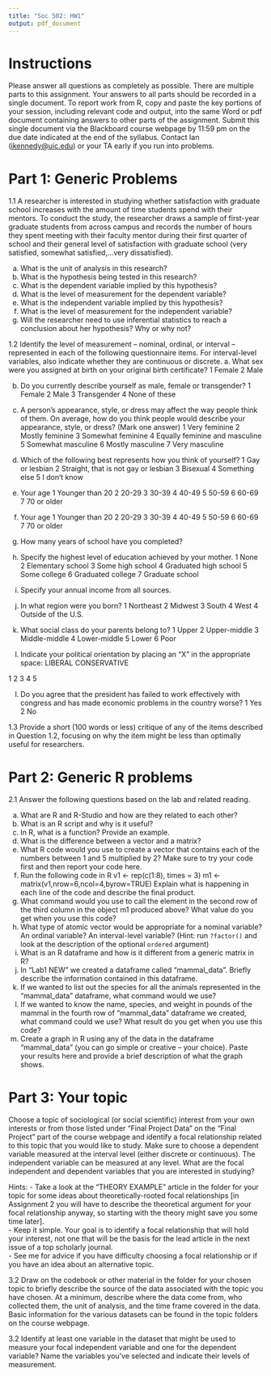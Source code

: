 ```yaml
---
title: "Soc 502: HW1"
output: pdf_document
---
```


# Instructions
Please answer all questions as completely as possible. There are multiple parts to this assignment. Your answers to all parts should be recorded in a single document. To report work from R, copy and paste the key portions of your session, including relevant code and output, into the same Word or pdf document containing answers to other parts of the assignment. Submit this single document via the Blackboard course webpage by 11:59 pm on the due date indicated at the end of the syllabus. Contact Ian ([ikennedy@uic.edu](ikennedy@uic.edu)) or your TA early if you run into problems. 

# Part 1: Generic Problems

1.1 A researcher is interested in studying whether satisfaction with graduate school increases with the amount of time students
spend with their mentors. To conduct the study, the researcher draws a sample of first-year graduate students from across
campus and records the number of hours they spent meeting with their faculty mentor during their first quarter of school
and their general level of satisfaction with graduate school (very satisfied, somewhat satisfied,...very dissatisfied).

a. What is the unit of analysis in this research?
b. What is the hypothesis being tested in this research?
c. What is the dependent variable implied by this hypothesis?
d. What is the level of measurement for the dependent variable?
e. What is the independent variable implied by this hypothesis?
f. What is the level of measurement for the independent variable?
g. Will the researcher need to use inferential statistics to reach a conclusion about her hypothesis? Why or why not?

1.2 Identify the level of measurement – nominal, ordinal, or interval – represented in each of the following questionnaire items.
For interval-level variables, also indicate whether they are continuous or discrete.
a. What sex were you assigned at birth on your original
birth certificate?
1 Female
2 Male

b. Do you currently describe yourself as male, female
or transgender?
1 Female
2 Male
3 Transgender
4 None of these

c. A person’s appearance, style, or dress may affect the
way people think of them. On average, how do you
think people would describe your appearance, style,
or dress? (Mark one answer)
1 Very feminine
2 Mostly feminine
3 Somewhat feminine
4 Equally feminine and masculine
5 Somewhat masculine
6 Mostly masculine
7 Very masculine

d. Which of the following best represents how you
think of yourself?
1 Gay or lesbian
2 Straight, that is not gay or lesbian
3 Bisexual
4 Something else
5 I don’t know

e. Your age
1 Younger than 20
2 20-29
3 30-39
4 40-49
5 50-59
6 60-69
7 70 or older

e. Your age
1 Younger than 20
2 20-29
3 30-39
4 40-49
5 50-59
6 60-69
7 70 or older
f. How many years of school have you completed?

g. Specify the highest level of education achieved by
your mother.
1 None
2 Elementary school
3 Some high school
4 Graduated high school
5 Some college
6 Graduated college
7 Graduate school
h. Specify your annual income from all sources.

i. In what region were you born?
1 Northeast
2 Midwest
3 South
4 West
4 Outside of the U.S.

j. What social class do your parents belong to?
1 Upper 
2 Upper-middle
3 Middle-middle 
4 Lower-middle
5 Lower 
6 Poor

k. Indicate your political orientation by placing an “X” in the appropriate space:
LIBERAL CONSERVATIVE

1 2 3 4 5

l. Do you agree that the president has failed to work effectively with congress and has made economic problems in the
country worse?
1 Yes
2 No

1.3 Provide a short (100 words or less) critique of any of the items described in Question 1.2, focusing on why the item might be
less than optimally useful for researchers.

# Part 2: Generic R problems
2.1 Answer the following questions based on the lab and related reading.  

a. What are R and R-Studio and how are they related to each other?
b. What is an R script and why is it useful?
c. In R, what is a function? Provide an example.
d. What is the difference between a vector and a matrix?
e. What R code would you use to create a vector that contains each of the numbers between 1 and 5 multiplied by 2? Make
sure to try your code first and then report your code here.
f. Run the following code in R
v1 <- rep(c(1:8), times = 3)
m1 <- matrix(v1,nrow=6,ncol=4,byrow=TRUE)
Explain what is happening in each line of the code and describe the final product.
g. What command would you use to call the element in the second row of the third column in the object m1 produced above?
What value do you get when you use this code?
h. What type of atomic vector would be appropriate for a nominal variable? An ordinal variable? An interval-level variable?
(Hint: run `?factor()` and look at the description of the optional `ordered` argument)
i. What is an R dataframe and how is it different from a generic matrix in R?
j. In “Lab1 NEW” we created a dataframe called “mammal_data”. Briefly describe the information contained in this
dataframe.
k. If we wanted to list out the species for all the animals represented in the “mammal_data” dataframe, what command
would we use?
l. If we wanted to know the name, species, and weight in pounds of the mammal in the fourth row of “mammal_data”
dataframe we created, what command could we use? What result do you get when you use this code?
m. Create a graph in R using any of the data in the dataframe “mammal_data” (you can go simple or creative – your choice).
Paste your results here and provide a brief description of what the graph shows.

# Part 3: Your topic  
Choose a topic of sociological (or social scientific) interest from your own interests or from those listed under “Final Project Data” on the "Final Project" part of the course webpage and identify a focal relationship related to this topic that you would like to study. Make sure to choose a dependent variable measured at the interval level (either discrete or continuous).
The independent variable can be measured at any level. What are the focal independent and dependent variables that you are
interested in studying?  
  
Hints:
- Take a look at the “THEORY EXAMPLE” article in the folder for your topic for some ideas about theoretically-rooted focal relationships [in Assignment 2 you will have to describe the theoretical argument for your focal relationship anyway, so starting with the theory might save you some time later].  
- Keep it simple. Your goal is to identify a focal relationship that will hold your interest, not one that will be the basis for the lead article in the next issue of a top scholarly journal.  
- See me for advice if you have difficulty choosing a focal relationship or if you have an idea about an alternative topic.  
  
  
3.2 Draw on the codebook or other material in the folder for your chosen topic to briefly describe the source of the data associated
with the topic you have chosen. At a minimum, describe where the data come from, who collected them, the unit of analysis,
and the time frame covered in the data. Basic information for the various datasets can be found in the topic folders on the
course webpage.  
  
3.2 Identify at least one variable in the dataset that might be used to measure your focal independent variable and one for the dependent variable? Name the variables you’ve selected and indicate their levels of measurement.  